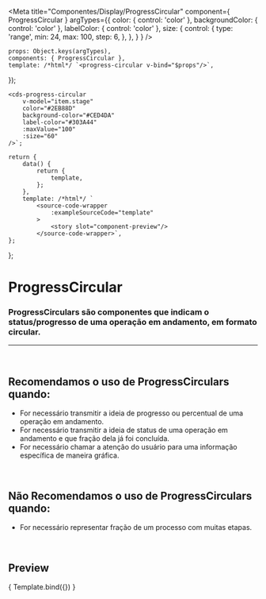 
<Meta
	title="Componentes/Display/ProgressCircular"
	component={ ProgressCircular }
	argTypes={{
		color: { control: 'color' },
		backgroundColor: { control: 'color' },
		labelColor: { control: 'color' },
		size: { control: 
			{
				type: 'range',
				min: 24,
				max: 100,
				step: 6,
			},
		},
	}
}
/>

	props: Object.keys(argTypes),
	components: { ProgressCircular },
	template: /*html*/ `<progress-circular v-bind="$props"/>`,
});

	<cds-progress-circular
		v-model="item.stage"
		color="#2EB88D"
		background-color="#CED4DA"
		label-color="#303A44"
		:maxValue="100"
		:size="60"
	/>`;

	return {
		data() {
			return {
				template,
			};
		},
		template: /*html*/ `
			<source-code-wrapper
				:exampleSourceCode="template"
			>
				<story slot="component-preview"/>
			</source-code-wrapper>`,
	};
};

# ProgressCircular

### ProgressCirculars são componentes que indicam o status/progresso de uma operação em andamento, em formato circular.
---
<br />

## Recomendamos o uso de ProgressCirculars quando:
- For necessário transmitir a ideia de progresso ou percentual de uma operação em andamento.
- For necessário transmitir a ideia de status de uma operação em andamento e que fração dela já foi concluída.
- For necessário chamar a atenção do usuário para uma informação específica de maneira gráfica.

<br />

## Não Recomendamos o uso de ProgressCirculars quando:
- For necessário representar fração de um processo com muitas etapas.

<br />

## Preview

<Canvas>
	<Story
		name="Progress circular"
		decorators={[docsDecorator]}
		args={{
			size: 60,
			value: 10,
		}}
	>
		{ Template.bind({}) }
	</Story>
</Canvas>

<ArgsTable story="Progress circular" />
